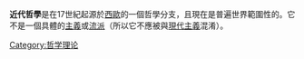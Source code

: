 {{multiple issues|
{{Expand language|time=2016-05-02T09:02:30+00:00}}
{{expand|time=2016-05-02T09:02:30+00:00}}
{{unreferenced|time=2016-05-02T09:02:30+00:00}}
}}
'''近代哲學'''是在17世紀起源於[[西歐|西歐]]的一個哲學分支，且現在是普遍世界範圍性的。它不是一個具體的[[主義|主義]]或[[流派|流派]]（所以它不應被與[[現代主義|現代主義]]混淆）。

[[Category:哲学理论|Category:哲学理论]]